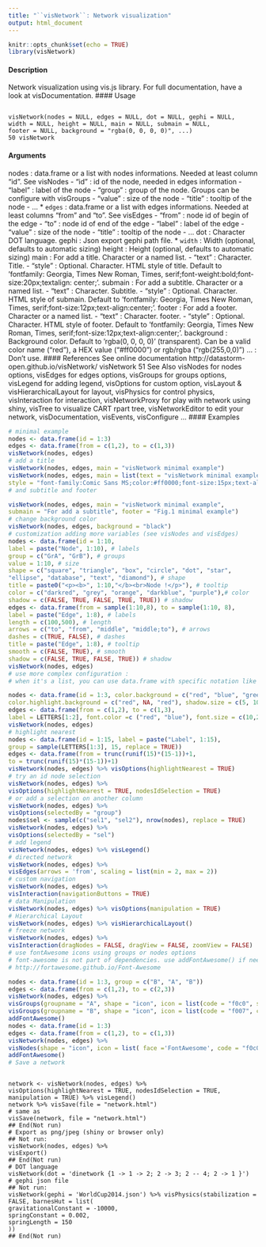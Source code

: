 ```yaml
---
title: "``visNetwork``: Network visualization"
output: html_document
---
```


```r
knitr::opts_chunk$set(echo = TRUE)
library(visNetwork)
```



#### Description
Network visualization using vis.js library. For full documentation, have a look at visDocumentation.
#### Usage
<pre><code>
visNetwork(nodes = NULL, edges = NULL, dot = NULL, gephi = NULL,
width = NULL, height = NULL, main = NULL, submain = NULL,
footer = NULL, background = "rgba(0, 0, 0, 0)", ...)
50 visNetwork
</code></pre>
#### Arguments
nodes : data.frame or a list with nodes informations. Needed at least column "id". See
visNodes
-  "id" : id of the node, needed in edges information
-  "label" : label of the node
-  "group" : group of the node. Groups can be configure with visGroups
-  "value" : size of the node
-  "title" : tooltip of the node
-  ...
* ``edges`` :  data.frame or a list with edges informations. Needed at least columns "from"
and "to". See visEdges
-  "from" : node id of begin of the edge
-  "to" : node id of end of the edge
-  "label" : label of the edge
-  "value" : size of the node
-  "title" : tooltip of the node
-  ...
dot : Character DOT language.
gephi : Json export gephi path file.
* ``width`` :   Width (optional, defaults to automatic sizing)
height : Height (optional, defaults to automatic sizing)
main : For add a title. Character or a named list.
-  "text" : Character. Title.
-  "style" : Optional. Character. HTML style of title. Default to ’fontfamily:
Georgia, Times New Roman, Times, serif;font-weight:bold;font-size:20px;textalign:
center;’.
submain : For add a subtitle. Character or a named list.
-  "text" : Character. Subtitle.
-  "style" : Optional. Character. HTML style of submain. Default to ’fontfamily:
Georgia, Times New Roman, Times, serif;font-size:12px;text-align:center;’.
footer : For add a footer. Character or a named list.
-  "text" : Character. footer.
-  "style" : Optional. Character. HTML style of footer. Default to ’fontfamily:
Georgia, Times New Roman, Times, serif;font-size:12px;text-align:center;’.
background : Background color. Default to ’rgba(0, 0, 0, 0)’ (transparent). Can be a valid
color name ("red"), a HEX value ("#ff0000") or rgb/rgba ("rgb(255,0,0)")
... : Don’t use.
#### References
See online documentation http://datastorm-open.github.io/visNetwork/
visNetwork 51
See Also
visNodes for nodes options, visEdges for edges options, visGroups for groups options, visLegend
for adding legend, visOptions for custom option, visLayout & visHierarchicalLayout for layout,
visPhysics for control physics, visInteraction for interaction, visNetworkProxy for play with network
using shiny, visTree to visualize CART rpart tree, visNetworkEditor to edit your network,
visDocumentation, visEvents, visConfigure ...
#### Examples
```r
# minimal example
nodes <- data.frame(id = 1:3)
edges <- data.frame(from = c(1,2), to = c(1,3))
visNetwork(nodes, edges)
# add a title
visNetwork(nodes, edges, main = "visNetwork minimal example")
visNetwork(nodes, edges, main = list(text = "visNetwork minimal example",
style = "font-family:Comic Sans MS;color:#ff0000;font-size:15px;text-align:center;"))
# and subtitle and footer
```

```r
visNetwork(nodes, edges, main = "visNetwork minimal example",
submain = "For add a subtitle", footer = "Fig.1 minimal example")
# change background color
visNetwork(nodes, edges, background = "black")
# customization adding more variables (see visNodes and visEdges)
nodes <- data.frame(id = 1:10,
label = paste("Node", 1:10), # labels
group = c("GrA", "GrB"), # groups
value = 1:10, # size
shape = c("square", "triangle", "box", "circle", "dot", "star",
"ellipse", "database", "text", "diamond"), # shape
title = paste0("<p><b>", 1:10,"</b><br>Node !</p>"), # tooltip
color = c("darkred", "grey", "orange", "darkblue", "purple"),# color
shadow = c(FALSE, TRUE, FALSE, TRUE, TRUE)) # shadow
edges <- data.frame(from = sample(1:10,8), to = sample(1:10, 8),
label = paste("Edge", 1:8), # labels
length = c(100,500), # length
arrows = c("to", "from", "middle", "middle;to"), # arrows
dashes = c(TRUE, FALSE), # dashes
title = paste("Edge", 1:8), # tooltip
smooth = c(FALSE, TRUE), # smooth
shadow = c(FALSE, TRUE, FALSE, TRUE)) # shadow
visNetwork(nodes, edges)
# use more complex configuration :
# when it's a list, you can use data.frame with specific notation like this
```

```r
nodes <- data.frame(id = 1:3, color.background = c("red", "blue", "green"),
color.highlight.background = c("red", NA, "red"), shadow.size = c(5, 10, 15))
edges <- data.frame(from = c(1,2), to = c(1,3),
label = LETTERS[1:2], font.color =c ("red", "blue"), font.size = c(10,20))
visNetwork(nodes, edges)
# highlight nearest
nodes <- data.frame(id = 1:15, label = paste("Label", 1:15),
group = sample(LETTERS[1:3], 15, replace = TRUE))
edges <- data.frame(from = trunc(runif(15)*(15-1))+1,
to = trunc(runif(15)*(15-1))+1)
visNetwork(nodes, edges) %>% visOptions(highlightNearest = TRUE)
# try an id node selection
visNetwork(nodes, edges) %>%
visOptions(highlightNearest = TRUE, nodesIdSelection = TRUE)
# or add a selection on another column
visNetwork(nodes, edges) %>%
visOptions(selectedBy = "group")
nodes$sel <- sample(c("sel1", "sel2"), nrow(nodes), replace = TRUE)
visNetwork(nodes, edges) %>%
visOptions(selectedBy = "sel")
# add legend
visNetwork(nodes, edges) %>% visLegend()
# directed network
visNetwork(nodes, edges) %>%
visEdges(arrows = 'from', scaling = list(min = 2, max = 2))
# custom navigation
visNetwork(nodes, edges) %>%
visInteraction(navigationButtons = TRUE)
# data Manipulation
visNetwork(nodes, edges) %>% visOptions(manipulation = TRUE)
# Hierarchical Layout
visNetwork(nodes, edges) %>% visHierarchicalLayout()
# freeze network
visNetwork(nodes, edges) %>%
visInteraction(dragNodes = FALSE, dragView = FALSE, zoomView = FALSE)
# use fontAwesome icons using groups or nodes options
# font-awesome is not part of dependencies. use addFontAwesome() if needed
# http://fortawesome.github.io/Font-Awesome
```

```r
nodes <- data.frame(id = 1:3, group = c("B", "A", "B"))
edges <- data.frame(from = c(1,2), to = c(2,3))
visNetwork(nodes, edges) %>%
visGroups(groupname = "A", shape = "icon", icon = list(code = "f0c0", size = 75)) %>%
visGroups(groupname = "B", shape = "icon", icon = list(code = "f007", color = "red")) %>%
addFontAwesome()
nodes <- data.frame(id = 1:3)
edges <- data.frame(from = c(1,2), to = c(1,3))
visNetwork(nodes, edges) %>%
visNodes(shape = "icon", icon = list( face ='FontAwesome', code = "f0c0")) %>%
addFontAwesome()
# Save a network
```

<pre><code>
network <- visNetwork(nodes, edges) %>%
visOptions(highlightNearest = TRUE, nodesIdSelection = TRUE,
manipulation = TRUE) %>% visLegend()
network %>% visSave(file = "network.html")
# same as
visSave(network, file = "network.html")
## End(Not run)
# Export as png/jpeg (shiny or browser only)
## Not run:
visNetwork(nodes, edges) %>%
visExport()
## End(Not run)
# DOT language
visNetwork(dot = 'dinetwork {1 -> 1 -> 2; 2 -> 3; 2 -- 4; 2 -> 1 }')
# gephi json file
## Not run:
visNetwork(gephi = 'WorldCup2014.json') %>% visPhysics(stabilization = FALSE, barnesHut = list(
gravitationalConstant = -10000,
springConstant = 0.002,
springLength = 150
))
## End(Not run)
</code></pre>